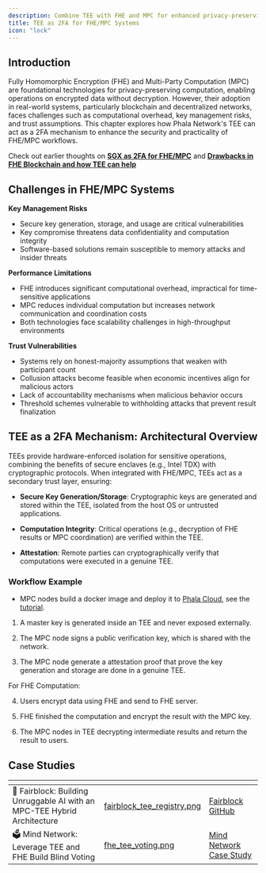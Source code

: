 ```yaml
---
description: Combine TEE with FHE and MPC for enhanced privacy-preserving computations.
title: TEE as 2FA for FHE/MPC Systems
icon: "lock"
---
```



## Introduction

Fully Homomorphic Encryption (FHE) and Multi-Party Computation (MPC) are foundational technologies for privacy-preserving computation, enabling operations on encrypted data without decryption. However, their adoption in real-world systems, particularly blockchain and decentralized networks, faces challenges such as computational overhead, key management risks, and trust assumptions. This chapter explores how Phala Network's TEE can act as a 2FA mechanism to enhance the security and practicality of FHE/MPC workflows.

Check out earlier thoughts on **[SGX as 2FA for FHE/MPC](https://ethresear.ch/t/sgx-as-2fa-for-fhe-mpc/19780)** and **[Drawbacks in FHE Blockchain and how TEE can help](https://collective.flashbots.net/t/drawbacks-in-fhe-blockchain-and-how-tee-can-help-it/3642)**

## Challenges in FHE/MPC Systems

**Key Management Risks**
- Secure key generation, storage, and usage are critical vulnerabilities
- Key compromise threatens data confidentiality and computation integrity
- Software-based solutions remain susceptible to memory attacks and insider threats

**Performance Limitations**
- FHE introduces significant computational overhead, impractical for time-sensitive applications
- MPC reduces individual computation but increases network communication and coordination costs
- Both technologies face scalability challenges in high-throughput environments

**Trust Vulnerabilities**
- Systems rely on honest-majority assumptions that weaken with participant count
- Collusion attacks become feasible when economic incentives align for malicious actors
- Lack of accountability mechanisms when malicious behavior occurs
- Threshold schemes vulnerable to withholding attacks that prevent result finalization

## TEE as a 2FA Mechanism: Architectural Overview
TEEs provide hardware-enforced isolation for sensitive operations, combining the benefits of secure enclaves (e.g., Intel TDX) with cryptographic protocols. When integrated with FHE/MPC, TEEs act as a secondary trust layer, ensuring:

- **Secure Key Generation/Storage**: Cryptographic keys are generated and stored within the TEE, isolated from the host OS or untrusted applications.

- **Computation Integrity**: Critical operations (e.g., decryption of FHE results or MPC coordination) are verified within the TEE.

- **Attestation**: Remote parties can cryptographically verify that computations were executed in a genuine TEE.

### Workflow Example

- MPC nodes build a docker image and deploy it to [Phala Cloud](https://cloud.phala.network/register?invite=PHALAWIKI), see the [tutorial](/phala-cloud/phala-cloud-user-guides/create-cvm/create-with-docker-compose).

1. A master key is generated inside an TEE and never exposed externally.

2. The MPC node signs a public verification key, which is shared with the network.

3. The MPC node generate a attestation proof that prove the key generation and storage are done in a genuine TEE.

For FHE Computation:

4. Users encrypt data using FHE and send to FHE server.

5. FHE finished the computation and encrypt the result with the MPC key.

6. The MPC nodes in TEE decrypting intermediate results and return the result to users.

## Case Studies

<table data-card-size="large" data-view="cards"><thead><tr><th></th><th data-hidden data-card-cover data-type="files"></th><th data-hidden data-card-target data-type="content-ref"></th></tr></thead><tbody><tr><td><span data-gb-custom-inline data-tag="emoji" data-code="1f510">🔐</span> Fairblock: Building Unruggable AI with an MPC-TEE Hybrid Architecture</td><td><a href="../../images/fairblock_tee_registry.png">fairblock_tee_registry.png</a></td><td><a href="https://github.com/Fairblock/Unruggable-AI">Fairblock GitHub</a></td></tr><tr><td><span data-gb-custom-inline data-tag="emoji" data-code="1f5f3">🗳️</span> Mind Network: Leverage TEE and FHE Build Blind Voting</td><td><a href="../../images/fhe_blind_voting.png">fhe_tee_voting.png</a></td><td><a href="https://phala.network/posts/fhepowered-aifi-with-mind-network">Mind Network Case Study</a></td></tr></tbody></table>
